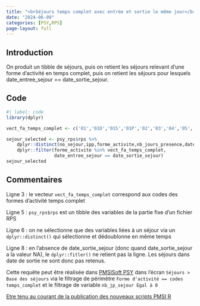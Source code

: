 ```yaml
---
title: "<b>Séjours temps complet avec entrée et sortie le même jour</b>"
date: "2024-06-09"
categories: [PSY,RPS]
page-layout: full
---
```


## Introduction  

On produit un tibble de séjours, puis on retient les séjours relevant d'une forme d'activité en temps complet, puis on retient les séjours pour lesquels date_entree_sejour == date_sortie_sejour.  

## Code  

```r
#| label: code
library(dplyr)

vect_fa_temps_complet <- c('01','01D','01S','01P','02','03','04','05','06','07')

sejour_selected <- psy_rps$rps %>% 
    dplyr::distinct(no_sejour,ipp,forme_activite,nb_jours_presence,date_entree_sejour,date_sortie_sejour) %>% 
    dplyr::filter(forme_activite %in% vect_fa_temps_complet,
                  date_entree_sejour == date_sortie_sejour)
sejour_selected
```

## Commentaires  

Ligne 3 : le vecteur `vect_fa_temps_complet` correspond aux codes des formes d'activité temps complet  

Ligne 5 : `psy_rps$rps` est un tibble des variables de la partie fixe d'un fichier RPS  

Ligne 6 : on ne sélectionne que des variables liées à un séjour via un `dplyr::distinct()` qui sélectionne et dédoublonne en même temps  

Ligne 8 : en l'absence de date_sortie_sejour (donc quand date_sortie_sejour a la valeur NA), le `dplyr::fitler()` ne retient pas la ligne. Les séjours dans date de sortie ne sont donc pas retenus.  

Cette requête peut être réalisée dans [PMSISoft PSY](https://www.pmsisoft.com/acces_pmsisoft_psy){target="_blank"} dans l'écran `Séjours > Base des séjours` via le filtrage de périmètre `Forme d'activité == codes temps_complet` et le filtrage de variable `nb_jp_sejour Egal à 0`  

[Etre tenu au courant de la publication des nouveaux scripts PMSI R](http://www.lespmsi.com/scripts-pmsi-r/){target="_blank"}  
